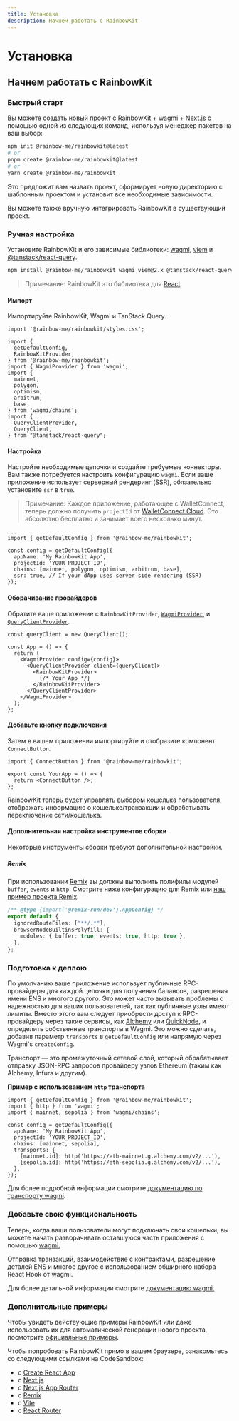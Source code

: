 ```yaml
---
title: Установка
description: Начнем работать с RainbowKit
---
```


# Установка

## Начнем работать с RainbowKit

### Быстрый старт

Вы можете создать новый проект с RainbowKit + [wagmi](https://wagmi.sh) + [Next.js](https://nextjs.org) с помощью одной из следующих команд, используя менеджер пакетов на ваш выбор:

```bash
npm init @rainbow-me/rainbowkit@latest
# or
pnpm create @rainbow-me/rainbowkit@latest
# or
yarn create @rainbow-me/rainbowkit
```

Это предложит вам назвать проект, сформирует новую директорию с шаблонным проектом и установит все необходимые зависимости.

Вы можете также вручную интегрировать RainbowKit в существующий проект.

### Ручная настройка

Установите RainbowKit и его зависимые библиотеки: [wagmi](https://wagmi.sh/), [viem](https://viem.sh) и [@tanstack/react-query](https://tanstack.com/query/v5).

```bash
npm install @rainbow-me/rainbowkit wagmi viem@2.x @tanstack/react-query
```

> Примечание: RainbowKit это библиотека для [React](https://reactjs.org/).

#### Импорт

Импортируйте RainbowKit, Wagmi и TanStack Query.

```tsx
import '@rainbow-me/rainbowkit/styles.css';

import {
  getDefaultConfig,
  RainbowKitProvider,
} from '@rainbow-me/rainbowkit';
import { WagmiProvider } from 'wagmi';
import {
  mainnet,
  polygon,
  optimism,
  arbitrum,
  base,
} from 'wagmi/chains';
import {
  QueryClientProvider,
  QueryClient,
} from "@tanstack/react-query";
```

#### Настройка

Настройте необходимые цепочки и создайте требуемые коннекторы. Вам также потребуется настроить конфигурацию `wagmi`. Если ваше приложение использует серверный рендеринг (SSR), обязательно установите `ssr` в `true`.

> Примечание: Каждое приложение, работающее с WalletConnect, теперь должно получить `projectId` от [WalletConnect Cloud](https://cloud.walletconnect.com/). Это абсолютно бесплатно и занимает всего несколько минут.

```tsx line=4-99
...
import { getDefaultConfig } from '@rainbow-me/rainbowkit';

const config = getDefaultConfig({
  appName: 'My RainbowKit App',
  projectId: 'YOUR_PROJECT_ID',
  chains: [mainnet, polygon, optimism, arbitrum, base],
  ssr: true, // If your dApp uses server side rendering (SSR)
});
```

#### Оборачивание провайдеров

Обратите ваше приложение с `RainbowKitProvider`, [`WagmiProvider`](https://wagmi.sh/react/api/WagmiProvider#wagmiprovider), и [`QueryClientProvider`](https://tanstack.com/query/v4/docs/framework/react/reference/QueryClientProvider).

```tsx
const queryClient = new QueryClient();

const App = () => {
  return (
    <WagmiProvider config={config}>
      <QueryClientProvider client={queryClient}>
        <RainbowKitProvider>
          {/* Your App */}
        </RainbowKitProvider>
      </QueryClientProvider>
    </WagmiProvider>
  );
};
```

#### Добавьте кнопку подключения

Затем в вашем приложении импортируйте и отобразите компонент `ConnectButton`.

```tsx
import { ConnectButton } from '@rainbow-me/rainbowkit';

export const YourApp = () => {
  return <ConnectButton />;
};
```

RainbowKit теперь будет управлять выбором кошелька пользователя, отображать информацию о кошельке/транзакции и обрабатывать переключение сети/кошелька.

#### Дополнительная настройка инструментов сборки

Некоторые инструменты сборки требуют дополнительной настройки.

##### Remix

При использовании [Remix](https://remix.run) вы должны выполнить полифилы модулей `buffer`, `events` и `http`. Смотрите ниже конфигурацию для Remix или [наш пример проекта Remix](https://github.com/rainbow-me/rainbowkit/blob/main/examples/with-remix).

```ts
/** @type {import('@remix-run/dev').AppConfig} */
export default {
  ignoredRouteFiles: ["**/.*"],
  browserNodeBuiltinsPolyfill: {
    modules: { buffer: true, events: true, http: true },
  },
};
```

### Подготовка к деплою

По умолчанию ваше приложение использует публичные RPC-провайдеры для каждой цепочки для получения балансов, разрешения имени ENS и многого другого. Это может часто вызывать проблемы с надежностью для ваших пользователей, так как публичные узлы имеют лимиты. Вместо этого вам следует приобрести доступ к RPC-провайдеру через такие сервисы, как [Alchemy](https://www.alchemy.com/) или [QuickNode](https://www.quicknode.com/), и определить собственные транспорты в Wagmi. Это можно сделать, добавив параметр `transports` в `getDefaultConfig` или напрямую через Wagmi's `createConfig`.

Транспорт — это промежуточный сетевой слой, который обрабатывает отправку JSON-RPC запросов провайдеру узлов Ethereum (таким как Alchemy, Infura и другим).

**Пример с использованием `http` транспорта**

```tsx
import { getDefaultConfig } from '@rainbow-me/rainbowkit';
import { http } from 'wagmi';
import { mainnet, sepolia } from 'wagmi/chains';

const config = getDefaultConfig({
  appName: 'My RainbowKit App',
  projectId: 'YOUR_PROJECT_ID',
  chains: [mainnet, sepolia],
  transports: {
    [mainnet.id]: http('https://eth-mainnet.g.alchemy.com/v2/...'),
    [sepolia.id]: http('https://eth-sepolia.g.alchemy.com/v2/...'),
  },
});
```

Для более подробной информации смотрите [документацию по транспорту wagmi](https://wagmi.sh/core/api/transports#transports).

### Добавьте свою функциональность

Теперь, когда ваши пользователи могут подключать свои кошельки, вы можете начать разворачивать оставшуюся часть приложения с помощью [wagmi.](https://wagmi.sh)

Отправка транзакций, взаимодействие с контрактами, разрешение деталей ENS и многое другое с использованием обширного набора React Hook от wagmi.

Для более детальной информации смотрите [документацию wagmi.](https://wagmi.sh)

### Дополнительные примеры

Чтобы увидеть действующие примеры RainbowKit или даже использовать их для автоматической генерации нового проекта, посмотрите [официальные примеры](https://github.com/rainbow-me/rainbowkit/tree/main/examples).

Чтобы попробовать RainbowKit прямо в вашем браузере, ознакомьтесь со следующими ссылками на CodeSandbox:

- с [Create React App](https://codesandbox.io/p/sandbox/github/rainbow-me/rainbowkit/tree/main/examples/with-create-react-app)
- с [Next.js](https://codesandbox.io/p/sandbox/github/rainbow-me/rainbowkit/tree/main/examples/with-next)
- с [Next.js App Router](https://codesandbox.io/p/sandbox/github/rainbow-me/rainbowkit/tree/main/examples/with-next-app)
- с [Remix](https://codesandbox.io/p/sandbox/github/rainbow-me/rainbowkit/tree/main/examples/with-remix)
- с [Vite](https://codesandbox.io/p/sandbox/github/rainbow-me/rainbowkit/tree/main/examples/with-vite)
- с [React Router](https://codesandbox.io/p/sandbox/github/rainbow-me/rainbowkit/tree/main/examples/with-react-router)
